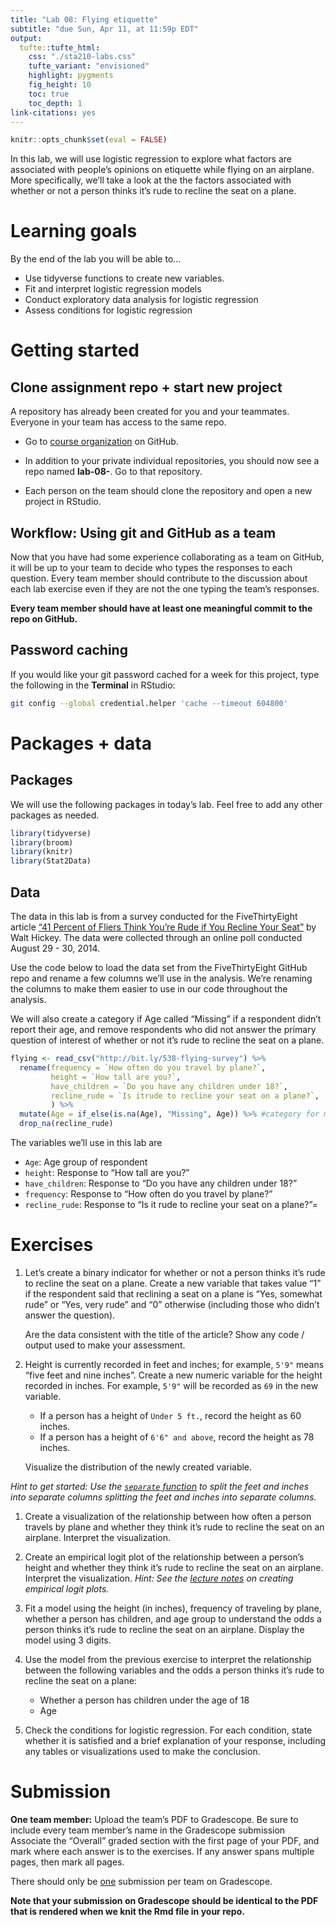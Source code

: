 ```yaml
---
title: "Lab 08: Flying etiquette" 
subtitle: "due Sun, Apr 11, at 11:59p EDT"
output: 
  tufte::tufte_html:
    css: "./sta210-labs.css"
    tufte_variant: "envisioned"
    highlight: pygments
    fig_height: 10
    toc: true
    toc_depth: 1
link-citations: yes
---
```


```r
knitr::opts_chunk$set(eval = FALSE)
```

In this lab, we will use logistic regression to explore what factors are associated with people's opinions on etiquette while flying on an airplane. More specifically, we'll take a look at the the factors associated with whether or not a person thinks it's rude to recline the seat on a plane. 

# Learning goals

By the end of the lab you will be able to...

- Use tidyverse functions to create new variables.
- Fit and interpret logistic regression models
- Conduct exploratory data analysis for logistic regression 
- Assess conditions for logistic regression

# Getting started

## Clone assignment repo + start new project

A repository has already been created for you and your teammates. Everyone in your team has access to the same repo.

- Go to [course organization](https://www.github.com/sta210-sp21) on GitHub.

- In addition to your private individual repositories, you should now see a repo named **lab-08-**. Go to that repository.
  
- Each person on the team should clone the repository and open a new project in RStudio.

## Workflow: Using git and GitHub as a team

Now that you have had some experience collaborating as a team on GitHub, it will be up to your team to decide who types the responses to each question. Every team member should contribute to the discussion about each lab exercise even if they are not the one typing the team's responses. 

**Every team member should have at least one meaningful commit to the repo on GitHub.**

## Password caching

If you would like your git password cached for a week for this project, type the following in the **Terminal** in RStudio:

```bash
git config --global credential.helper 'cache --timeout 604800'
```

# Packages + data

## Packages

We will use the following packages in today's lab. Feel free to add any other packages as needed.

```r
library(tidyverse)
library(broom)
library(knitr)
library(Stat2Data)
```

## Data

The data in this lab is from a survey conducted for the FiveThirtyEight article ["41 Percent of Fliers Think You're Rude if You Recline Your Seat"](https://fivethirtyeight.com/features/airplane-etiquette-recline-seat/) by Walt Hickey. The data were collected through an online poll conducted August 29 - 30, 2014.  

Use the code below to load the data set from the FiveThirtyEight GitHub repo and rename a few columns we'll use in the analysis. We're renaming the columns to make them easier to use in our code throughout the analysis. 

We will also create a category if Age called "Missing" if a respondent didn't report their age, and remove respondents who did not answer the primary question of interest of whether or not it's rude to recline the seat on a plane. 

```r
flying <- read_csv("http://bit.ly/538-flying-survey") %>%
  rename(frequency = `How often do you travel by plane?`, 
         height = `How tall are you?`,
         have_children = `Do you have any children under 18?`, 
         recline_rude = `Is itrude to recline your seat on a plane?`, 
         ) %>%
  mutate(Age = if_else(is.na(Age), "Missing", Age)) %>% #category for missing age
  drop_na(recline_rude) 
```

The variables we'll use in this lab are 

- `Age`: Age group of respondent
- `height`: Response to "How tall are you?"
- `have_children`: Response to "Do you have any children under 18?"
- `frequency`: Response to "How often do you travel by plane?"
- `recline_rude`: Response to "Is it rude to recline your seat on a plane?"=

# Exercises 

1. Let's create a binary indicator for whether or not a person thinks it's rude to recline the seat on a plane. Create a new variable that takes value "1" if the respondent said that reclining a seat on a plane is "Yes, somewhat rude" or "Yes, very rude" and "0" otherwise (including those who didn't answer the question). 

    Are the data consistent with the title of the article? Show any code / output used to make your assessment.

1. Height is currently recorded in feet and inches; for example, `5'9"` means "five feet and nine inches". Create a new numeric variable for the height recorded in inches. For example, `5'9"` will be recorded as `69` in the new variable. 

    - If a person has a height of `Under 5 ft.`, record the height as 60 inches.
    - If a person has a height of `6'6" and above`, record the height as 78 inches.


    Visualize the distribution of the newly created variable.

*Hint to get started: Use the [`separate` function](https://tidyr.tidyverse.org/reference/separate.html) to split the feet and inches into separate columns splitting the feet and inches into separate columns.*


1. Create a visualization of the relationship between how often a person travels by plane and whether they think it's rude to recline the seat on an airplane. Interpret the visualization. 

1. Create an empirical logit plot of the relationship between a person's height and whether they think it's rude to recline the seat on an airplane. Interpret the visualization. *Hint: See the [lecture notes](https://sta210-sp21.netlify.app/slides/21-logistic-conditions.html#12) on creating empirical logit plots.*

1. Fit a model using the height (in inches), frequency of traveling by plane, whether a person has children, and age group to understand the odds a person thinks it's rude to recline the seat on an airplane. Display the model using 3 digits. 

1. Use the model from the previous exercise to interpret the relationship between the following variables and the odds a person thinks it's rude to recline the seat on a plane: 

    - Whether a person has children under the age of 18
    - Age
    
1. Check the conditions for logistic regression. For each condition, state whether it is satisfied and a brief explanation of your response, including any tables or visualizations used to make the conclusion. 
  





# Submission

**One team member:** Upload the team's PDF to Gradescope. Be sure to include every team member's name in the Gradescope submission Associate the "Overall" graded section with the first page of your PDF, and mark where each answer is to the exercises. If any answer spans multiple pages, then mark all pages.

There should only be <u>one</u> submission per team on Gradescope.

**Note that your submission on Gradescope should be identical to the PDF that is rendered when we knit the Rmd file in your repo.** 


